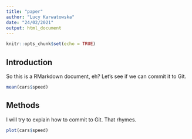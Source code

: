 ```yaml
---
title: "paper"
author: "Lucy Karwatowska"
date: "24/02/2021"
output: html_document
---
```


```r
knitr::opts_chunk$set(echo = TRUE)
```

## Introduction

So this is a RMarkdown document, eh? Let's see if we can commit it to Git.

```r
mean(cars$speed)

```

## Methods

I will try to explain how to commit to Git. That rhymes. 

```r
plot(cars$speed)
```


